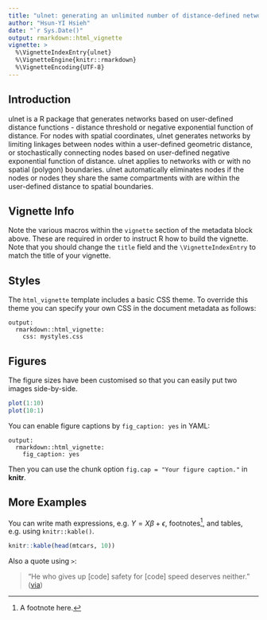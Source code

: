 ```yaml
---
title: "ulnet: generating an unlimited number of distance-defined networks"
author: "Hsun-YI Hsieh"
date: "`r Sys.Date()"
output: rmarkdown::html_vignette
vignette: >
  %\VignetteIndexEntry{ulnet}
  %\VignetteEngine{knitr::rmarkdown}
  %\VignetteEncoding{UTF-8}
---
```


## Introduction
ulnet is a R package that generates networks based on user-defined distance functions - distance threshold or negative exponential function of distance. For nodes with spatial coordinates, ulnet generates networks by limiting linkages between nodes within a user-defined geometric distance, or stochastically connecting nodes based on user-defined negative exponential function of distance. ulnet applies to networks with or with no spatial (polygon) boundaries.  ulnet automatically eliminates nodes if the nodes or nodes they share the same compartments with are within the user-defined distance to spatial boundaries.

## Vignette Info

Note the various macros within the `vignette` section of the metadata block above. These are required in order to instruct R how to build the vignette. Note that you should change the `title` field and the `\VignetteIndexEntry` to match the title of your vignette.

## Styles

The `html_vignette` template includes a basic CSS theme. To override this theme you can specify your own CSS in the document metadata as follows:

    output: 
      rmarkdown::html_vignette:
        css: mystyles.css

## Figures

The figure sizes have been customised so that you can easily put two images side-by-side. 

```r
plot(1:10)
plot(10:1)
```

You can enable figure captions by `fig_caption: yes` in YAML:

    output:
      rmarkdown::html_vignette:
        fig_caption: yes

Then you can use the chunk option `fig.cap = "Your figure caption."` in **knitr**.

## More Examples

You can write math expressions, e.g. $Y = X\beta + \epsilon$, footnotes^[A footnote here.], and tables, e.g. using `knitr::kable()`.

```r
knitr::kable(head(mtcars, 10))
```

Also a quote using `>`:

> "He who gives up [code] safety for [code] speed deserves neither."
([via](https://twitter.com/hadleywickham/status/504368538874703872))
